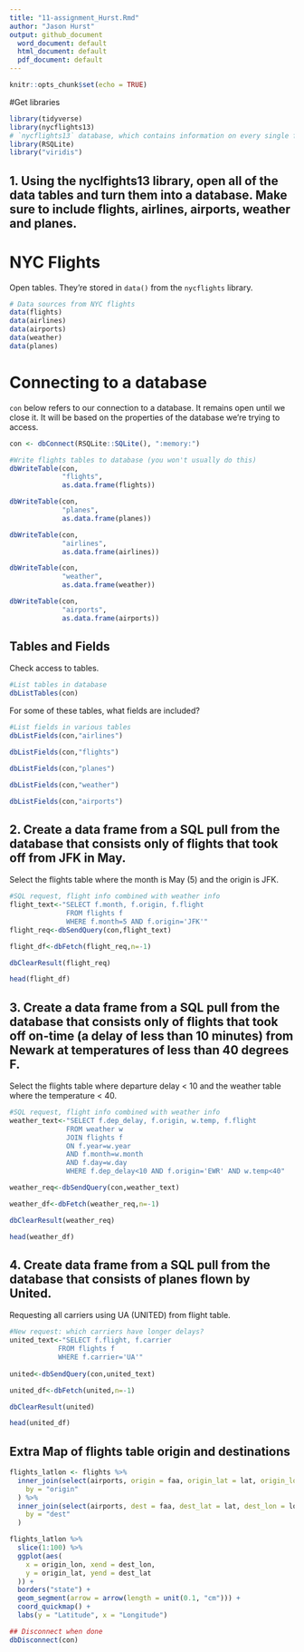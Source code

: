 ```yaml
---
title: "11-assignment_Hurst.Rmd"
author: "Jason Hurst"
output: github_document
  word_document: default
  html_document: default
  pdf_document: default
---
```


```r
knitr::opts_chunk$set(echo = TRUE)
```

#Get libraries
```r
library(tidyverse)
library(nycflights13) 
# `nycflights13` database, which contains information on every single flight departing New York City in 2013, including airline information, airport information, flight information, plane information and weather information. 
library(RSQLite)
library("viridis")
```

## 1. Using the nyclfights13 library, open all of the data tables and turn them into a database. Make sure to include flights, airlines, airports, weather and planes.

# NYC Flights

Open tables. They're stored in `data()` from the `nycflights` library. 

```r
# Data sources from NYC flights
data(flights)
data(airlines)
data(airports)
data(weather)
data(planes)
```

# Connecting to a database

`con` below refers to our connection to a database. It remains open until we close it. It will be based on the properties of the database we're trying to access. 

```r
con <- dbConnect(RSQLite::SQLite(), ":memory:")

#Write flights tables to database (you won't usually do this)
dbWriteTable(con,
             "flights", 
             as.data.frame(flights))

dbWriteTable(con,
             "planes", 
             as.data.frame(planes))

dbWriteTable(con,
             "airlines", 
             as.data.frame(airlines))

dbWriteTable(con,
             "weather", 
             as.data.frame(weather))

dbWriteTable(con,
             "airports", 
             as.data.frame(airports))
```


## Tables and Fields
Check access to tables.
```r
#List tables in database
dbListTables(con)
```

For some of these tables, what fields are included? 

```r
#List fields in various tables
dbListFields(con,"airlines")

dbListFields(con,"flights")

dbListFields(con,"planes")

dbListFields(con,"weather")

dbListFields(con,"airports")
```

## 2. Create a data frame from a SQL pull from the database that consists only of flights that took off from JFK in May.
Select the flights table where the month is May (5) and the origin is JFK. 

```r
#SQL request, flight info combined with weather info
flight_text<-"SELECT f.month, f.origin, f.flight
              FROM flights f
              WHERE f.month=5 AND f.origin='JFK'"
flight_req<-dbSendQuery(con,flight_text)

flight_df<-dbFetch(flight_req,n=-1)

dbClearResult(flight_req)

head(flight_df)
```

## 3. Create a data frame from a SQL pull from the database that consists only of flights that took off on-time (a delay of less than 10 minutes) from Newark at temperatures of less than 40 degrees F.

Select the flights table where departure delay < 10 and the weather table where the temperature < 40.

```r
#SQL request, flight info combined with weather info
weather_text<-"SELECT f.dep_delay, f.origin, w.temp, f.flight
              FROM weather w
              JOIN flights f 
              ON f.year=w.year
              AND f.month=w.month
              AND f.day=w.day
              WHERE f.dep_delay<10 AND f.origin='EWR' AND w.temp<40"

weather_req<-dbSendQuery(con,weather_text)

weather_df<-dbFetch(weather_req,n=-1)

dbClearResult(weather_req)

head(weather_df)

```

## 4. Create data frame from a SQL pull from the database that consists of planes flown by United.
Requesting all carriers using UA (UNITED) from flight table.
```r
#New request: which carriers have longer delays? 
united_text<-"SELECT f.flight, f.carrier 
            FROM flights f 
            WHERE f.carrier='UA'"
            
united<-dbSendQuery(con,united_text)

united_df<-dbFetch(united,n=-1)

dbClearResult(united)

head(united_df)
```

## Extra Map of flights table origin and destinations
```r
flights_latlon <- flights %>%
  inner_join(select(airports, origin = faa, origin_lat = lat, origin_lon = lon),
    by = "origin"
  ) %>%
  inner_join(select(airports, dest = faa, dest_lat = lat, dest_lon = lon),
    by = "dest"
  )
```

```r
flights_latlon %>%
  slice(1:100) %>%
  ggplot(aes(
    x = origin_lon, xend = dest_lon,
    y = origin_lat, yend = dest_lat
  )) +
  borders("state") +
  geom_segment(arrow = arrow(length = unit(0.1, "cm"))) +
  coord_quickmap() +
  labs(y = "Latitude", x = "Longitude")
```


```r
## Disconnect when done
dbDisconnect(con)
```

